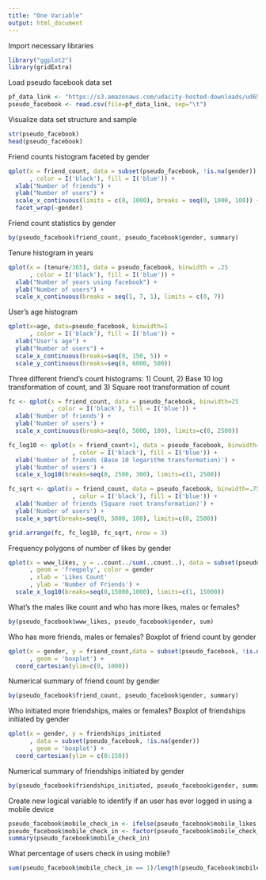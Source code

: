 ```yaml
---
title: "One Variable"
output: html_document
---
```


Import necessary libraries
```r
library("ggplot2")
library(gridExtra)
```

Load pseudo facebook data set
```r
pf_data_link <- "https://s3.amazonaws.com/udacity-hosted-downloads/ud651/pseudo_facebook.tsv"
pseudo_facebook <- read.csv(file=pf_data_link, sep="\t")
```

Visualize data set structure and sample
```r
str(pseudo_facebook)
head(pseudo_facebook)
```

Friend counts histogram faceted by gender
```r
qplot(x = friend_count, data = subset(pseudo_facebook, !is.na(gender)), binwidth = 25
      , color = I('black'), fill = I('blue')) +
  xlab("Number of friends") +
  ylab("Number of users") +
  scale_x_continuous(limits = c(0, 1000), breaks = seq(0, 1000, 100)) +
  facet_wrap(~gender)
```

Friend count statistics by gender
```r
by(pseudo_facebook$friend_count, pseudo_facebook$gender, summary)
```

Tenure histogram in years
```r
qplot(x = (tenure/365), data = pseudo_facebook, binwidth = .25 
      , color = I('black'), fill = I('blue')) +
  xlab("Number of years using facebook") +
  ylab("Number of users") +
  scale_x_continuous(breaks = seq(1, 7, 1), limits = c(0, 7))
```

User's age histogram
```r
qplot(x=age, data=pseudo_facebook, binwidth=1
      , color = I('black'), fill = I('blue')) +
  xlab("User's age") +
  ylab("Number of users") +
  scale_x_continuous(breaks=seq(0, 150, 5)) +
  scale_y_continuous(breaks=seq(0, 6000, 500))
```

Three different friend's count histograms: 1) Count, 2) Base 10 log transformation of count, and 3) Square root transformation of count 
```r
fc <- qplot(x = friend_count, data = pseudo_facebook, binwidth=25
            , color = I('black'), fill = I('blue')) +
  xlab('Number of friends') +
  ylab('Number of users') +
  scale_x_continuous(breaks=seq(0, 5000, 100), limits=c(0, 2500))

fc_log10 <- qplot(x = friend_count+1, data = pseudo_facebook, binwidth=.05
                  , color = I('black'), fill = I('blue')) +
  xlab('Number of friends (Base 10 logarithm transformation)') +
  ylab('Number of users') +
  scale_x_log10(breaks=seq(0, 2500, 300), limits=c(1, 2500))

fc_sqrt <- qplot(x = friend_count, data = pseudo_facebook, binwidth=.75
                  , color = I('black'), fill = I('blue')) +
  xlab('Number of friends (Square root transformation)') +
  ylab('Number of users') +
  scale_x_sqrt(breaks=seq(0, 5000, 100), limits=c(0, 2500))

grid.arrange(fc, fc_log10, fc_sqrt, nrow = 3)
```

Frequency polygons of number of likes by gender
```r
qplot(x = www_likes, y = ..count../sum(..count..), data = subset(pseudo_facebook, !is.na(gender))
      , geom = 'freqpoly', color = gender
      , xlab = 'Likes Count'
      , ylab = 'Number of Friends') + 
  scale_x_log10(breaks=seq(0,15000,1000), limits=c(1, 15000))
```

What's the males like count and who has more likes, males or females?
```r
by(pseudo_facebook$www_likes, pseudo_facebook$gender, sum)
```

Who has more friends, males or females?
Boxplot of friend count by gender
```r
qplot(x = gender, y = friend_count,data = subset(pseudo_facebook, !is.na(gender))
      , geom = 'boxplot') +
  coord_cartesian(ylim=c(0, 1000))
```
Numerical summary of friend count by gender
```r
by(pseudo_facebook$friend_count, pseudo_facebook$gender, summary)
```

Who initiated more friendships, males or females?
Boxplot of friendships initiated by gender
```r
qplot(x = gender, y = friendships_initiated
      , data = subset(pseudo_facebook, !is.na(gender))
      , geom = 'boxplot') +
  coord_cartesian(ylim = c(0:150))
```
Numerical summary of friendships initiated by gender
```r
by(pseudo_facebook$friendships_initiated, pseudo_facebook$gender, summary)
```

Create new logical variable to identify if an user has ever logged in using a mobile device
```r
pseudo_facebook$mobile_check_in <- ifelse(pseudo_facebook$mobile_likes > 0, 1, 0)
pseudo_facebook$mobile_check_in <- factor(pseudo_facebook$mobile_check_in)
summary(pseudo_facebook$mobile_check_in)
```
What percentage of users check in using mobile?
```r
sum(pseudo_facebook$mobile_check_in == 1)/length(pseudo_facebook$mobile_check_in)
```
  




